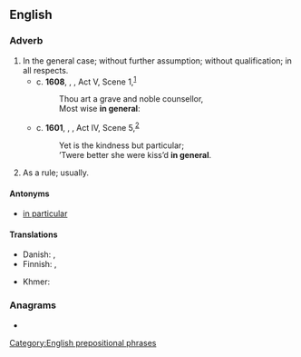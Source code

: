 ==English==

===Adverb===
{{head|en|adverb}}

# In the general case; without further assumption; without qualification; in all respects.
#* c. '''1608''', {{w|William Shakespeare}}, ''{{w|Pericles}}'', Act V, Scene 1,<sup>[http://www.opensourceshakespeare.org/views/plays/play_view.php?WorkID=pericles&Scope=entire&pleasewait=1&msg=pl]</sup>
#*: Thou art a grave and noble counsellor,
#*: Most wise '''in general''':
#* c. '''1601''', {{w|William Shakespeare}}, ''{{w|Troilus and Cressida}}'', Act IV, Scene 5,<sup>[http://www.opensourceshakespeare.org/views/plays/play_view.php?WorkID=troilus&Scope=entire&pleasewait=1&msg=pl]</sup>
#*: Yet is the kindness but particular;
#*: ’Twere better she were kiss’d '''in general'''.
# As a rule; usually.

====Antonyms====
* [[in particular]]

====Translations====
{{trans-top|in the general case}}
* Danish: {{t|da|generelt}}, {{t|da|generelt set}}
* Finnish: {{t+|fi|yleensä}}, {{t+|fi|yleisesti}}
{{trans-mid}}
* Khmer: {{t|km|ជាទូទៅ|tr=cie tuu təv|sc=Khmr}}
{{trans-bottom}}

{{trans-see|generally}}

===Anagrams===
* {{anagrams|en|a=aeegilnnr|e-learning|eLearning}}

[[Category:English prepositional phrases]]